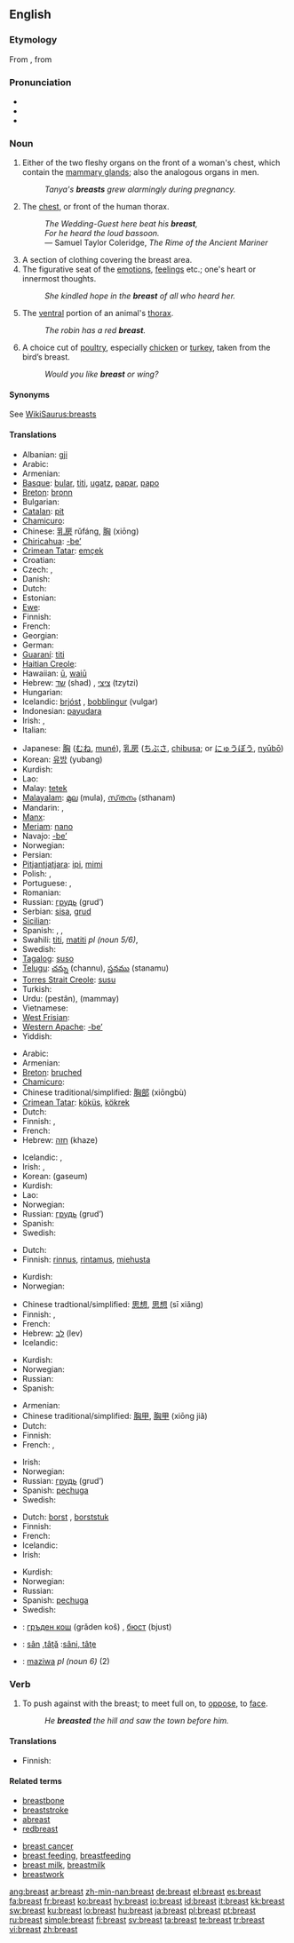 ==English==
{{wikipedia}}

===Etymology===
From {{etyl|ang|en}} {{term|breost|brēost|lang=ang}}, from {{proto|Germanic|lang=en}}

===Pronunciation===
* {{IPA|/brɛst/}}
* {{audio|en-us-breast.ogg|Audio (US)}}
* {{rhymes|ɛst}}

===Noun===
{{en-noun}}

# Either of the two fleshy organs on the front of a woman's chest, which contain the [[mammary gland]]s; also the analogous organs in men.
#: ''Tanya's '''breasts''' grew alarmingly during pregnancy.''
# The [[chest]], or front of the human thorax.
#: ''The Wedding-Guest here beat his '''breast''',''
#: ''For he heard the loud bassoon.''
#: — Samuel Taylor Coleridge, ''The Rime of the Ancient Mariner''
# A section of clothing  covering the breast area.
# The figurative seat of the [[emotions]], [[feelings]] etc.; one's heart or innermost thoughts.
#: ''She kindled hope in the '''breast''' of all who heard her.''
# The [[ventral]] portion of an animal's [[thorax]].
#: ''The robin has a red '''breast'''.''
# A choice cut of [[poultry]], especially [[chicken]] or [[turkey]], taken from the bird’s breast.
#: ''Would you like '''breast''' or wing?''

====Synonyms====
See [[WikiSaurus:breasts]]

====Translations====
{{trans-top|female organ}}
* Albanian: [[gji]]
* Arabic: {{Arab|[[ثدي]]}} {{unicode|(thady)}} {{m}}
* Armenian: {{t-|hy|կուրծք|tr=kurck'|sc=Armn|xs=Armenian}}
* [[Basque]]: [[bular]], [[titi]], [[ugatz]], [[papar]], [[papo]]
* [[Breton]]: [[bronn]] {{f}}
* Bulgarian: {{t+|bg|гърда|f|tr=gǎrda|sc=Cyrl}}
* [[Catalan]]: [[pit]] {{m}}
* [[Chamicuro]]: {{tø|ccc|teni}}
* Chinese: [[乳房]] rǔfáng, [[胸]] (xiōng)
* [[Chiricahua]]: [[-be’]]
* [[Crimean Tatar]]: [[emçek]]
* Croatian: {{t-|hr|grudi|f|p}}
* Czech: {{t+|cs|prs|m}}, {{t+|cs|ňadro|n}}
* Danish: {{t-|da|bryst|n}}
* Dutch: {{t+|nl|borst|f}}
* Estonian: {{t-|et|rind}}
* [[Ewe]]: {{tø|ee|no|xs=Ewe}}
* Finnish: {{t+|fi|rinta}}
* French: {{t+|fr|sein|m}}
* Georgian: {{t|ka|მკერდი|tr=mverdi|xs=Georgian}}
* German: {{t+|de|Brust|f}}
* [[Guaraní]]: [[titi]]
* [[Haitian Creole]]: {{tø|ht|sen}}
* Hawaiian: [[ū]], [[waiū]]
* Hebrew: [[שד]] (shad) {{m}}, [[ציצי]] (tzytzi) {{m}}
* Hungarian: {{t+|hu|mell}}
* Icelandic: [[brjóst]] {{n}}, [[bobblingur]] {{m}} (vulgar)
* Indonesian: [[payudara]]
* Irish: {{t|ga|brollach|m|xs=Irish}}, {{t|ga|cíoch|f|xs=Irish}}
* Italian: {{t+|it|seno|m}}
{{trans-mid}}
* Japanese: [[胸]] ([[むね]], [[mune|muné]]), [[乳房]] ([[ちぶさ]], [[chibusa]]; or [[にゅうぼう]], [[nyūbō]])
* Korean: [[유방]] (yubang)
* Kurdish: {{t+|ku|مه‌مک|tr=memk|sc=ku-Arab}}
* Lao: {{t+|lo|ຕູ້|tr=tuu|sc=Laoo|xs=Lao}}
* Malay: [[tetek]]
* [[Malayalam]]: [[മുല]] (mula), [[സ്‌തനം]] (sthanam)
* Mandarin: {{t|zh|乳房|tr=rǔfáng|sc=Hani}},  {{t|zh|胸|tr=xiōng|sc=Hani}}
* [[Manx]]: {{t-|gv|kee|xs=Manx}}
* [[Meriam]]: [[nano]]
* Navajo: [[-be’]]
* Norwegian: {{t-|no|bryst|n}}
* Persian: {{t+|fa|پستان|tr=pestân|sc=fa-Arab|xs=Persian}}
* [[Pitjantjatjara]]: [[ipi]], [[mimi]]
* Polish: {{t+|pl|pierś|f}}, {{t+|pl|biust|m}}
* Portuguese: {{t+|pt|seio|m}}, {{t+|pt|peito|m}}
* Romanian: {{t-|ro|piept|m|f}}
* Russian: [[грудь]] (grud’) {{f}}
* Serbian: [[sisa]], [[grud]]
* [[Sicilian]]: {{t|scn|nennè|f|xs=Sicilian}}
* Spanish: {{t+|es|pecho|m}}, {{t+|es|seno|m}}, {{t+|es|teta|f}}
* Swahili: [[titi]], [[matiti]] ''pl (noun 5/6)'',  {{t|sw|titi}}
* Swedish: {{t+|sv|bröst|n}}
* [[Tagalog]]: [[suso]]
* [[Telugu]]: [[చన్ను]] (channu), [[స్తనము]] (stanamu)
* [[Torres Strait Creole]]: [[susu]]
* Turkish: {{t+|tr|göğüs}}
* Urdu: {{ur-Arab|[[پستان]]}} (pestân), (mammay)
* Vietnamese: {{t+|vi|vú|xs=Vietnamese}}
* [[West Frisian]]: {{t|fy|boarst|xs=West Frisian}}
* [[Western Apache]]: [[-be’]]
* Yiddish: {{t|yi|ברוסט|f|tr=brust|sc=Hebr|xs=Yiddish}}
{{trans-bottom}}

{{trans-top|chest}}
* Arabic: {{Arab|[[صدر]]}} {{unicode|(ṣadr)}} {{m}}
* Armenian: {{t-|hy|կուրծք|tr=kurck'|sc=Armn|xs=Armenian}}
* [[Breton]]: [[bruched]] {{m}}
* [[Chamicuro]]: {{tø|ccc|tu'lu}}
* Chinese traditional/simplified: [[胸部]] (xiōngbù)
* [[Crimean Tatar]]: [[köküs]], [[kökrek]]
* Dutch: {{t+|nl|borst|f}}
* Finnish: {{t+|fi|rinta}}, {{t-|fi|rintakehä}}
* French: {{t+|fr|poitrine|f}}
* Hebrew: [[חזה]] (khaze) {{m}}
{{trans-mid}}
* Icelandic: {{t+|is|bringa|f}}, {{t+|is|brjóst|f}}
* Irish: {{t|ga|brollach|m|xs=Irish}}, {{t|ga|ucht|m|xs=Irish}}
* Korean: {{KOchar|[[가슴]]}} (gaseum)
* Kurdish: {{t-|ku|سنگ|tr=sing|sc=ku-Arab}}
* Lao: {{t-|lo|ຊວງ|tr=suang|sc=Laoo|xs=Lao}}
* Norwegian: {{t-|no|bryst|n}}
* Russian: [[грудь]] (grud’) {{f}}
* Spanish: {{t+|es|pecho|m}}
* Swedish: {{t+|sv|bröst|n}}
{{trans-bottom}}

{{trans-top|section of clothing  covering the breast area}}
* Dutch: {{t+|nl|borst|f}}
* Finnish: [[rinnus]], [[rintamus]], [[miehusta]]
{{trans-mid}}
* Kurdish: {{t-|ku|سنگ|tr=sing|sc=ku-Arab}}
* Norwegian: {{t-|no|bryst|n}}
{{trans-bottom}}

{{trans-top|seat of emotions}}
* Chinese tradtional/simplified: [[思想]], [[思想]] (sī xiǎng)
* Finnish: {{t+|fi|rinta}}, {{t+|fi|sydän}}
* French: {{t+|fr|poitrine|f}}
* Hebrew: [[לב]] (lev) {{m}}
* Icelandic: {{t+|is|brjóst|f}}
{{trans-mid}}
* Kurdish: {{t|ku|دڵ|tr=dil|sc=ku-Arab}}
* Norwegian: {{t-|no|bryst|n}}
* Russian: {{t+|ru|сердце|n|tr=s'érdce|sc=Cyrl}}
* Spanish: {{t+|es|corazón|m}}
{{trans-bottom}}

{{trans-top|animal's thorax}}
* Armenian: {{t-|hy|դոշ|tr=doš|sc=Armn|xs=Armenian}}
* Chinese traditional/simplified: [[胸甲]], [[胸甲]] (xiōng jiǎ)
* Dutch: {{t+|nl|borst|f}}
* Finnish: {{t+|fi|rinta}}
* French: {{t+|fr|poitrine|f}}, {{t+|fr|poitrail|m}}
{{trans-mid}}
* Irish: {{t|ga|ucht|m|xs=Irish}}
* Norwegian: {{t-|no|bryst|n}}
* Russian: [[грудь]] (grud’) {{f}}
* Spanish: [[pechuga]] {{f}}
* Swedish: {{t+|sv|bröst|n}}
{{trans-bottom}}

{{trans-top|cut of poultry}}
* Dutch: [[borst]] {{f}}, [[borststuk]] {{n}}
* Finnish: {{t+|fi|rinta}}
* French: {{t+|fr|blanc|m}}
* Icelandic: {{t+|is|bringa|f}}
* Irish: {{t|ga|brollach|m|xs=Irish}}
{{trans-mid}}
* Kurdish: {{t-|ku|سنگ|tr=sing|sc=ku-Arab}}
* Norwegian: {{t+|no|bringe|c}}
* Russian: {{t+|ru|грудка|f|tr=grúdka|sc=Cyrl}}
* Spanish: [[pechuga]] {{f}}
* Swedish: {{t+|sv|bröst|c}}
{{trans-bottom}}

{{checktrans-top}}
* {{ttbc|Bulgarian}}: [[гръден кош]] (grǎden koš) {{m}}, [[бюст]] (bjust) {{m}}
* {{ttbc|Romanian}}: [[sân]] {{f}},[[tâţă]] {{f}}:[[sâni, tâţe]] {{p}}
{{trans-mid}}
* {{ttbc|Swahili}}: [[maziwa]] ''pl (noun 6)'' (2)
{{trans-bottom}}

===Verb===
{{en-verb}}

# {{transitive}} To push against with the breast; to meet full on, to [[oppose]], to [[face]].
#: ''He '''breasted''' the hill and saw the town before him.''

====Translations====
{{trans-top|to meet full on}}
* Finnish: {{t-|fi|ponnistella}}
{{trans-mid}}
{{trans-bottom}}

====Related terms====
{{top2}}
* [[breastbone]]
* [[breaststroke]]
* [[abreast]]
* [[redbreast]]
{{mid2}}
* [[breast cancer]]
* [[breast feeding]], [[breastfeeding]]
* [[breast milk]], [[breastmilk]]
* [[breastwork]]
{{bottom}}

[[ang:breast]]
[[ar:breast]]
[[zh-min-nan:breast]]
[[de:breast]]
[[el:breast]]
[[es:breast]]
[[fa:breast]]
[[fr:breast]]
[[ko:breast]]
[[hy:breast]]
[[io:breast]]
[[id:breast]]
[[it:breast]]
[[kk:breast]]
[[sw:breast]]
[[ku:breast]]
[[lo:breast]]
[[hu:breast]]
[[ja:breast]]
[[pl:breast]]
[[pt:breast]]
[[ru:breast]]
[[simple:breast]]
[[fi:breast]]
[[sv:breast]]
[[ta:breast]]
[[te:breast]]
[[tr:breast]]
[[vi:breast]]
[[zh:breast]]